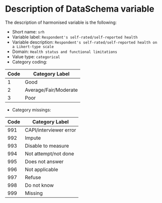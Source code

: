 # Description of DataSchema variable

The description of harmonised variable is the following:

* Short name: `srh`
* Variable label: `Respondent's self-rated/self-reported health`
* Variable description: `Respondent's self-rated/self-reported health on a Likert-type scale `
* Domain: `Health status and functional limitations`
* Value type: `categorical`
* Category coding:

**Code** | **Category Label**
-------- | ------------------
1        | Good
2        | Average/Fair/Moderate
3        | Poor

* Category missings: 

**Code** | **Category Label**
----| ------------------
991 | CAPI/interviewer error
992 | Impute
993 | Disable to measure
994 | Not attempt/not done
995 | Does not answer
996 | Not applicable
997 | Refuse
998 | Do not know
999 | Missing
